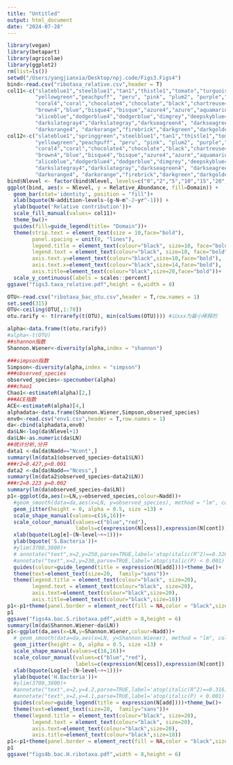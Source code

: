 ```yaml
---
title: "Untitled"
output: html_document
date: "2024-07-28"
---
```



```r
library(vegan)
library(betapart)
library(agricolae)
library(ggplot2)
rm(list=ls())
setwd("/Users/yangjianxia/Desktop/npj.code/Figs3.Figs4")
bind<-read.csv("ribotaxa_relative.csv",header = T)
col11<-c("slateblue1","steelblue1","tan1","thistle1","tomato","turquoise", "violet", "red",
         "yellowgreen","peachpuff", "peru", "pink", "plum2", "purple","wheat", "cornsilk3","cornsilk",
         "coral4","coral","chocolate4","chocolate","black","chartreuse4","chartreuse","burlywood4","burlywood",
         "brown4","blue","bisque4","bisque","azure4","azure","aquamarine4","aquamarine","antiquewhite4","antiquewhite",
         "aliceblue","dodgerblue4","dodgerblue","dimgrey","deepskyblue4", "deepskyblue", "deeppink4", "deeppink","darkviolet",
         "darkslategray4","darkslategray","darkseagreen4", "darkseagreen", "darksalmon", "darkred", "darkorchid4", "darkorchid",
         "darkorange4", "darkorange","firebrick","darkgreen","darkgoldenrod4", "darkgoldenrod", "darkcyan","cyan")
col12<-c("slateblue1","springgreen","steelblue1","tan1","thistle1","tomato","turquoise", "violet", "red",
         "yellowgreen","peachpuff", "peru", "pink", "plum2", "purple","wheat", "cornsilk3","cornsilk",
         "coral4","coral","chocolate4","chocolate","black","chartreuse4","chartreuse","burlywood4","burlywood",
         "brown4","blue","bisque4","bisque","azure4","azure","aquamarine4","aquamarine","antiquewhite4","antiquewhite",
         "aliceblue","dodgerblue4","dodgerblue","dimgrey","deepskyblue4", "deepskyblue", "deeppink4", "deeppink","darkviolet",
         "darkslategray4","darkslategray","darkseagreen4", "darkseagreen", "darksalmon", "darkred", "darkorchid4", "darkorchid",
         "darkorange4", "darkorange","firebrick","darkgreen","darkgoldenrod4", "darkgoldenrod", "darkcyan","cyan")
bind$Nlevel <- factor(bind$Nlevel, levels=c("0","2","5","10","15","20","50"),ordered = T)
ggplot(bind, aes(x = Nlevel, y = Relative_Abundance, fill=Domain)) +
  geom_bar(stat='identity', position = "fill")+  
  xlab(bquote(N~addition~levels~(g~N~m^-2~yr^-1))) +
  ylab(bquote('Relative contribution'))+
  scale_fill_manual(values= col11)+
  theme_bw()+
  guides(fill=guide_legend(title= "Domain"))+
  theme(strip.text = element_text(size = 10,face="bold"),
        panel.spacing = unit(0, "lines"),
        legend.title = element_text(colour="black", size=10, face="bold"),
        legend.text = element_text(colour="black", size=10, face="bold"),
        axis.text.y=element_text(colour="black",size=10,face="bold"),
        axis.text.x=element_text(colour="black",size=14,face="bold"),
        axis.title=element_text(colour="black",size=20,face="bold"))+
  scale_y_continuous(labels = scales::percent)
ggsave("figs3.taxa_relative.pdf",height = 6,width = 8) 

OTU<-read.csv("ribotaxa_bac_otu.csv",header = T,row.names = 1)
set.seed(315)
OTU<-ceiling(OTU[,1:70])
otu.rarify <- t(rrarefy(t(OTU), min(colSums(OTU)))) #以xxx为最小稀释的

alpha<-data.frame(t(otu.rarify))
#alpha<-t(OTU)
##shannon指数
Shannon.Wiener<-diversity(alpha,index = "shannon")

###simpson指数
Simpson<-diversity(alpha,index = "simpson")
###observed_species
observed_species<-specnumber(alpha)
###chao1
Chao1<-estimateR(alpha)[2,]
###ACE指数
ACE<-estimateR(alpha)[4,]
alphadata<-data.frame(Shannon.Wiener,Simpson,observed_species)
env0<-read.csv("env1.csv",header = T,row.names = 1)
da<-cbind(alphadata,env0)
da$LN<-log(da$Nlevel+1)
da$LN<-as.numeric(da$LN)
##统计分析,分开
data1 <-da[da$Nadd=="Ncont",] 
summary(lm(data1$observed_species~data1$LN))
###r2=0.427,p<0.001
data2 <-da[da$Nadd=="Ncess",] 
summary(lm(data2$observed_species~data2$LN))
###r2=0.223 p=0.002
summary(lm(da$observed_species~da$LN))
p1<-ggplot(da,aes(x=LN,y=observed_species,colour=Nadd))+
  #geom_smooth(data=da,aes(x=LN, y=observed_species), method = "lm", color = "black",linewidth=2)+
  geom_jitter(height = 0, alpha = 0.5, size =13) + 
  scale_shape_manual(values=c(16,16))+
  scale_colour_manual(values=c("blue","red"),
                      labels=c(expression(N[cess]),expression(N[cont])))+
  xlab(bquote(Log[e]~(N~level~+~1)))+
  ylab(bquote('S.Bacteria'))+
  #ylim(3700,3800)+
  # annotate("text",x=2,y=250,parse=TRUE,label='atop(italic(R^2)==0.326)',size=6, face="bold",color="black")+
  #annotate("text",x=2,y=230,parse=TRUE,label='atop(italic(P) < 0.001)',size=6, face="bold",,color="black")+
  guides(colour=guide_legend(title = expression(N[add])))+theme_bw()+
  theme(text=element_text(size=20,  family="sans"))+
  theme(legend.title = element_text(colour="black", size=20),
        legend.text = element_text(colour="black", size=20),
        axis.text=element_text(colour="black",size=20),
        axis.title=element_text(colour="black",size=18))
p1<-p1+theme(panel.border = element_rect(fill = NA,color = "black",size=3.5,linetype = "solid"))
p1
ggsave("figs4a.bac.S.ribotaxa.pdf",width = 8,height = 6)
summary(lm(da$Shannon.Wiener~da$LN))
p1<-ggplot(da,aes(x=LN,y=Shannon.Wiener,colour=Nadd))+
  # geom_smooth(data=da,aes(x=LN, y=Shannon.Wiener), method = "lm", color = "black",linewidth=2)+
  geom_jitter(height = 0, alpha = 0.5, size =13) + 
  scale_shape_manual(values=c(16,16))+
  scale_colour_manual(values=c("blue","red"),
                      labels=c(expression(N[cess]),expression(N[cont])))+
  xlab(bquote(Log[e]~(N~level~+~1)))+
  ylab(bquote('H.Bacteria'))+
  #ylim(3700,3800)+
  #annotate("text",x=2,y=4.2,parse=TRUE,label='atop(italic(R^2)==0.316)',size=6, face="bold",color="black")+
  #annotate("text",x=2,y=4.1,parse=TRUE,label='atop(italic(P) < 0.001)',size=6, face="bold",,color="black")+
  guides(colour=guide_legend(title = expression(N[add])))+theme_bw()+
  theme(text=element_text(size=20,  family="sans"))+
  theme(legend.title = element_text(colour="black", size=20),
        legend.text = element_text(colour="black", size=20),
        axis.text=element_text(colour="black",size=20),
        axis.title=element_text(colour="black",size=18))
p1<-p1+theme(panel.border = element_rect(fill = NA,color = "black",size=3.5,linetype = "solid"))
p1
ggsave("figs4b.bac.H.ribotaxa.pdf",width = 8,height = 6)
```

